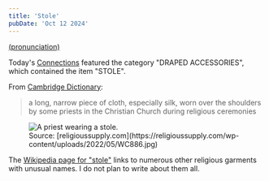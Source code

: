 ```yaml
---
title: 'Stole'
pubDate: 'Oct 12 2024'
---
```


[(pronunciation)](https://dictionary.cambridge.org/dictionary/english/stole)

Today's [Connections](https://www.nytimes.com/games/connections) featured the category "DRAPED ACCESSORIES",
which contained the item "STOLE".

From [Cambridge Dictionary](https://dictionary.cambridge.org/dictionary/english/stole):

<blockquote cite="https://dictionary.cambridge.org/dictionary/english/stole">
a long, narrow piece of cloth, especially silk, worn over the shoulders by
some priests in the Christian Church during religious ceremonies
</blockquote>

<figure>
    <img src="/blog/stole.jpg" alt="A priest wearing a stole."/>
    <figcaption>Source: [religioussupply.com](https://religioussupply.com/wp-content/uploads/2022/05/WC886.jpg)</figcaption>
</figure>

The [Wikipedia page for "stole"](https://en.wikipedia.org/wiki/Stole_(vestment)) links to numerous
other religious garments with unusual names. I do not plan to write about them all.